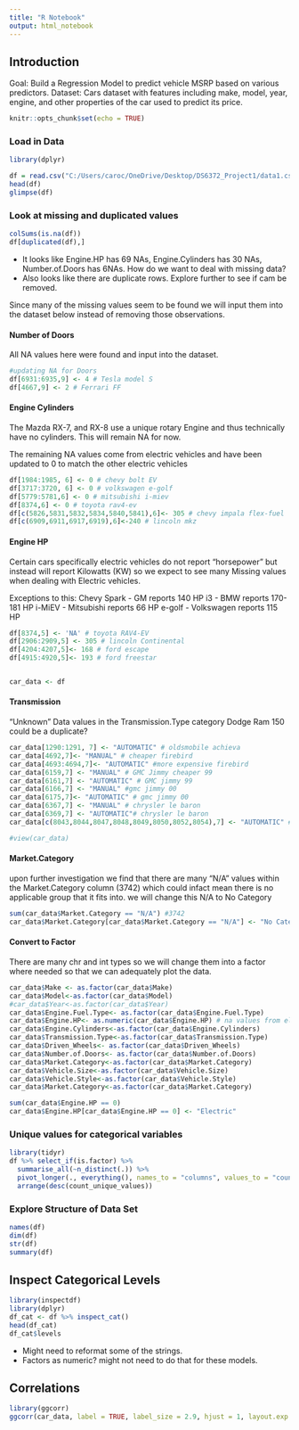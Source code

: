 ```yaml
---
title: "R Notebook"
output: html_notebook
---
```


## Introduction 

Goal: Build a Regression Model to predict vehicle MSRP based on various predictors. 
Dataset: Cars dataset with features including make, model, year, engine, and other properties of the car used to predict its price.

```r
knitr::opts_chunk$set(echo = TRUE)
```

### Load in Data
```r
library(dplyr)

df = read.csv("C:/Users/caroc/OneDrive/Desktop/DS6372_Project1/data1.csv", header=TRUE)
head(df)
glimpse(df)
```

### Look at missing and duplicated values
```r
colSums(is.na(df))
df[duplicated(df),]
```
- It looks like Engine.HP has 69 NAs, Engine.Cylinders has 30 NAs, Number.of.Doors has 6NAs. How do we want to deal with missing data? 
- Also looks like there are duplicate rows. Explore further to see if cam be removed. 

Since many of the missing values seem to be found we will input them into the dataset below instead of removing those observations.

#### Number of Doors
All NA values here were found and input into the dataset.
```r
#updating NA for Doors
df[6931:6935,9] <- 4 # Tesla model S
df[4667,9] <- 2 # Ferrari FF 
```

#### Engine Cylinders
The Mazda RX-7, and RX-8 use a unique rotary Engine and thus technically have no cylinders. This will remain NA for now.

The remaining NA values come from electric vehicles and have been updated to 0 to match the other electric vehicles
```r
df[1984:1985, 6] <- 0 # chevy bolt EV
df[3717:3720, 6] <- 0 # volkswagen e-golf
df[5779:5781,6] <- 0 # mitsubishi i-miev
df[8374,6] <- 0 # toyota rav4-ev
df[c(5826,5831,5832,5834,5840,5841),6]<- 305 # chevy impala flex-fuel
df[c(6909,6911,6917,6919),6]<-240 # lincoln mkz
```

#### Engine HP
Certain cars specifically electric vehicles do not report “horsepower” but instead will report Kilowatts (KW) so we expect to see many Missing values when dealing with Electric vehicles.

Exceptions to this: Chevy Spark - GM reports 140 HP i3 - BMW reports 170-181 HP i-MiEV - Mitsubishi reports 66 HP e-golf - Volkswagen reports 115 HP
```r
df[8374,5] <- 'NA' # toyota RAV4-EV
df[2906:2909,5] <- 305 # lincoln Continental
df[4204:4207,5]<- 168 # ford escape
df[4915:4920,5]<- 193 # ford freestar


car_data <- df
```

#### Transmission
“Unknown” Data values in the Transmission.Type category Dodge Ram 150 could be a duplicate?

```r
car_data[1290:1291, 7] <- "AUTOMATIC" # oldsmobile achieva
car_data[4692,7]<- "MANUAL" # cheaper firebird
car_data[4693:4694,7]<- "AUTOMATIC" #more expensive firebird
car_data[6159,7] <- "MANUAL" # GMC Jimmy cheaper 99
car_data[6161,7] <- "AUTOMATIC" # GMC jimmy 99
car_data[6166,7] <- "MANUAL" #gmc jimmy 00
car_data[6175,7]<- "AUTOMATIC" # gmc jimmy 00
car_data[6367,7] <- "MANUAL" # chrysler le baron 
car_data[6369,7] <- "AUTOMATIC"# chrysler le baron 
car_data[c(8043,8044,8047,8048,8049,8050,8052,8054),7] <- "AUTOMATIC" # dodge ram 150

#view(car_data)
```

#### Market.Category 
upon further investigation we find that there are many “N/A” values within the Market.Category column (3742) which could infact mean there is no applicable group that it fits into. we will change this N/A to No Category
```r
sum(car_data$Market.Category == "N/A") #3742
car_data$Market.Category[car_data$Market.Category == "N/A"] <- "No Category"
```
#### Convert to Factor
There are many chr and int types so we will change them into a factor where needed so that we can adequately plot the data.
```r
car_data$Make <- as.factor(car_data$Make)
car_data$Model<-as.factor(car_data$Model)
#car_data$Year<-as.factor(car_data$Year) 
car_data$Engine.Fuel.Type<- as.factor(car_data$Engine.Fuel.Type)
car_data$Engine.HP<- as.numeric(car_data$Engine.HP) # na values from elec. vehic. 
car_data$Engine.Cylinders<-as.factor(car_data$Engine.Cylinders)
car_data$Transmission.Type<-as.factor(car_data$Transmission.Type)
car_data$Driven_Wheels<- as.factor(car_data$Driven_Wheels)
car_data$Number.of.Doors<- as.factor(car_data$Number.of.Doors)
car_data$Market.Category<-as.factor(car_data$Market.Category)
car_data$Vehicle.Size<-as.factor(car_data$Vehicle.Size)
car_data$Vehicle.Style<-as.factor(car_data$Vehicle.Style)
car_data$Market.Category<-as.factor(car_data$Market.Category)
```


```r
sum(car_data$Engine.HP == 0) 
car_data$Engine.HP[car_data$Engine.HP == 0] <- "Electric"
```


### Unique values for categorical variables
```r
library(tidyr)
df %>% select_if(is.factor) %>%
  summarise_all(~n_distinct(.)) %>% 
  pivot_longer(., everything(), names_to = "columns", values_to = "count_unique_values") %>%
  arrange(desc(count_unique_values))
```
### Explore Structure of Data Set 
```r
names(df)
dim(df)
str(df)
summary(df)
```
## Inspect Categorical Levels
```r
library(inspectdf)
library(dplyr)
df_cat <- df %>% inspect_cat()
head(df_cat)
df_cat$levels
```
- Might need to reformat some of the strings. 
- Factors as numeric? might not need to do that for these models. 

## Correlations 
```r
library(ggcorr)
ggcorr(car_data, label = TRUE, label_size = 2.9, hjust = 1, layout.exp = 2)
```

